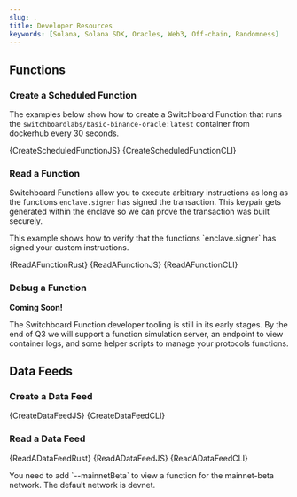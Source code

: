 ```yaml
---
slug: .
title: Developer Resources
keywords: [Solana, Solana SDK, Oracles, Web3, Off-chain, Randomness]
---
```




<SdkCard sdk="solana" />

## Functions

### Create a Scheduled Function


The examples below show how to create a Switchboard Function that runs the
`switchboardlabs/basic-binance-oracle:latest` container from dockerhub every 30
seconds.

<Tabs>
  <TabItem value="Javascript" label="Javascript">
    <CodeBlock language="typescript">{CreateScheduledFunctionJS}</CodeBlock>
  </TabItem>
  <TabItem value="CLI" label="CLI">
    <CodeBlock language="typescript">{CreateScheduledFunctionCLI}</CodeBlock>
  </TabItem>
</Tabs>

### Read a Function


Switchboard Functions allow you to execute arbitrary instructions as long as the
functions `enclave.signer` has signed the transaction. This keypair gets
generated within the enclave so we can prove the transaction was built securely.

<Tabs>
  <TabItem value="Rust" label="Rust" default default>
    <p>
      This example shows how to verify that the functions `enclave.signer` has
      signed your custom instructions.
    </p>
    <CodeBlock language="rust">{ReadAFunctionRust}</CodeBlock>
  </TabItem>
  <TabItem value="Javascript" label="Javascript">
    <CodeBlock language="typescript">{ReadAFunctionJS}</CodeBlock>
  </TabItem>
  <TabItem value="CLI" label="CLI">
    <CodeBlock language="bash">{ReadAFunctionCLI}</CodeBlock>
  </TabItem>
</Tabs>

### Debug a Function

**Coming Soon!**

The Switchboard Function developer tooling is still in its early stages. By the
end of Q3 we will support a function simulation server, an endpoint to view
container logs, and some helper scripts to manage your protocols functions.

## Data Feeds

### Create a Data Feed


<Tabs>
  <TabItem value="Javascript" label="Javascript">
    <CodeBlock language="typescript">{CreateDataFeedJS}</CodeBlock>
  </TabItem>
  <TabItem value="CLI" label="CLI">
    <CodeBlock language="bash">{CreateDataFeedCLI}</CodeBlock>
  </TabItem>
</Tabs>

### Read a Data Feed


<Tabs>
  <TabItem value="Rust" label="Rust" default>
    <CodeBlock language="rust">{ReadADataFeedRust}</CodeBlock>
  </TabItem>
  <TabItem value="Javascript" label="Javascript">
    <CodeBlock language="javascript">{ReadADataFeedJS}</CodeBlock>
  </TabItem>
  <TabItem value="CLI" label="CLI">
    <CodeBlock language="bash">{ReadADataFeedCLI}</CodeBlock>
    <p>
      You need to add `--mainnetBeta` to view a function for the mainnet-beta
      network. The default network is devnet.
    </p>
  </TabItem>
</Tabs>

